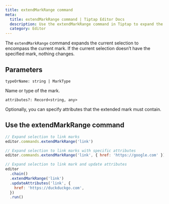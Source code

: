 ```yaml
---
title: extendMarkRange command
meta:
  title: extendMarkRange command | Tiptap Editor Docs
  description: Use the extendMarkRange command in Tiptap to expand the current selection to include the specified mark. Learn more in our docs!
  category: Editor
---
```


The `extendMarkRange` command expands the current selection to encompass the current mark. If the current selection doesn’t have the specified mark, nothing changes.

## Parameters

`typeOrName: string | MarkType`

Name or type of the mark.

`attributes?: Record<string, any>`

Optionally, you can specify attributes that the extended mark must contain.

## Use the extendMarkRange command

```js
// Expand selection to link marks
editor.commands.extendMarkRange('link')

// Expand selection to link marks with specific attributes
editor.commands.extendMarkRange('link', { href: 'https://google.com' })

// Expand selection to link mark and update attributes
editor
  .chain()
  .extendMarkRange('link')
  .updateAttributes('link', {
    href: 'https://duckduckgo.com',
  })
  .run()
```
